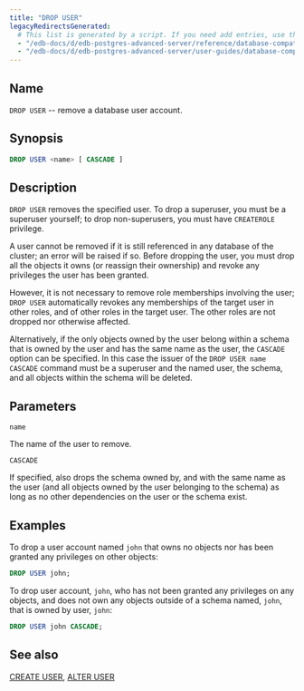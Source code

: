 ```yaml
---
title: "DROP USER"
legacyRedirectsGenerated:
  # This list is generated by a script. If you need add entries, use the `legacyRedirects` key.
  - "/edb-docs/d/edb-postgres-advanced-server/reference/database-compatibility-for-oracle-developers-reference-guide/9.6/Database_Compatibility_for_Oracle_Developers_Reference_Guide.1.075.html"
  - "/edb-docs/d/edb-postgres-advanced-server/user-guides/database-compatibility-for-oracle-developers-guide/9.5/Database_Compatibility_for_Oracle_Developers_Guide.1.101.html"
---
```


<div id="drop_user" class="registered_link"></div>

## Name

`DROP USER` -- remove a database user account.

## Synopsis

```sql
DROP USER <name> [ CASCADE ]
```

## Description

`DROP USER` removes the specified user. To drop a superuser, you must be a superuser yourself; to drop non-superusers, you must have `CREATEROLE` privilege.

A user cannot be removed if it is still referenced in any database of the cluster; an error will be raised if so. Before dropping the user, you must drop all the objects it owns (or reassign their ownership) and revoke any privileges the user has been granted.

However, it is not necessary to remove role memberships involving the user; `DROP USER` automatically revokes any memberships of the target user in other roles, and of other roles in the target user. The other roles are not dropped nor otherwise affected.

Alternatively, if the only objects owned by the user belong within a schema that is owned by the user and has the same name as the user, the `CASCADE` option can be specified. In this case the issuer of the `DROP USER name CASCADE` command must be a superuser and the named user, the schema, and all objects within the schema will be deleted.

## Parameters

`name`

 The name of the user to remove.

`CASCADE`

 If specified, also drops the schema owned by, and with the same name as the user (and all objects owned by the user belonging to the schema) as long as no other dependencies on the user or the schema exist.

## Examples

To drop a user account named `john` that owns no objects nor has been granted any privileges on other objects:

```sql
DROP USER john;
```

To drop user account, `john`, who has not been granted any privileges on any objects, and does not own any objects outside of a schema named, `john`, that is owned by user, `john`:

```sql
DROP USER john CASCADE;
```

## See also

[CREATE USER](41_create_user/#create_user), [ALTER USER](15_alter_user_identified_by/#alter_user_identified_by)
